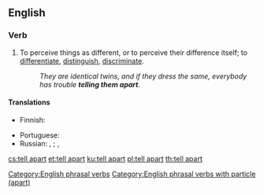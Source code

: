 ==English==

===Verb===
{{head|en|verb}}

# {{lb|en|idiomatic}} To perceive things as different, or to perceive their difference itself; to [[differentiate]], [[distinguish]], [[discriminate]].
#: ''They are identical twins, and if they dress the same, everybody has trouble '''telling them apart'''.''

====Translations====
{{trans-top|to distinguish}}
* Finnish: {{t+|fi|erottaa}}
{{trans-mid}}
* Portuguese: {{t+|pt|distinguir}}
* Russian: {{t+|ru|различа́ть|impf}}, {{t+|ru|различи́ть|pf}}; {{t+|ru|отлича́ть|impf}}, {{t+|ru|отличи́ть|pf}}
{{trans-bottom}}

[[Category:English phrasal verbs]]
[[Category:English phrasal verbs with particle (apart)]]

[[cs:tell apart]]
[[et:tell apart]]
[[ku:tell apart]]
[[pl:tell apart]]
[[th:tell apart]]